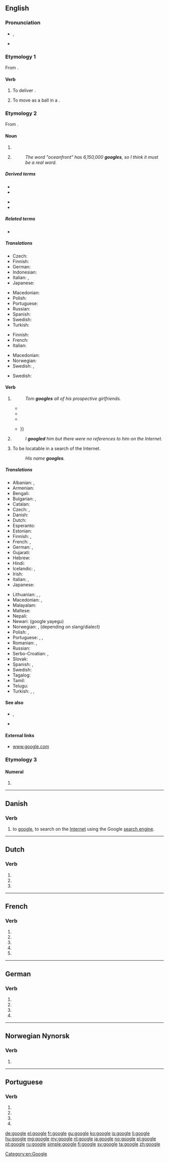{{also|Google|googlé}}
==English==
{{wikipedia}}

===Pronunciation===
* {{enPR|go͞o'gəl}}, {{IPA|/ˈɡuːɡəl/|lang=en}}
* {{homophones|lang=en|Google|googol}}

===Etymology 1===
From {{m|en|googly}}.

====Verb====
{{en-verb|googl}}

# {{label|en|intransitive|cricket}} To deliver {{l|en|googly|googlies}}.
# {{label|en|intransitive|cricket}} To move as a ball in a {{l|en|googly}}.

===Etymology 2===
From {{m|en|Google}}.

====Noun====
{{en-noun}}

# {{l|en|An [[internet]] [[search]], such as that which is performed on the [[Google]] search engine.}}
# {{label|en|Internet}} {{l|en|A [[match]] obtained by a [[query]] in the Google search engine.}}
#: ''The word "oceanfront" has 6,150,000 '''googles''', so I think it must be a real word.''

=====Derived terms=====
{{der-top}}
* {{l|en|googlebomb}}
* {{l|en|googles}}
{{der-mid}}
* {{l|en|googlewhack}}
* {{l|en|googlish}}
{{der-bottom}}

=====Related terms=====
* {{l|en|googol}}

=====Translations=====
{{trans-top|search using Google}}
* Czech: {{t|cs|googlení|n}}
* Finnish: {{t|fi|googlaus}}
* German: {{t+|de|googeln}}
* Indonesian: {{t|id|googling}}
* Italian: {{t|it|googlata|f}}, {{t|it|gugolata|f}}
* Japanese: {{t+|ja|ググる|tr=guguru|sc=Jpan}}
{{trans-mid}}
* Macedonian: {{t+|mk|гуглање|n|tr=gùglanje}}
* Polish: {{t+|pl|guglanie|n}}
* Portuguese: {{t|pt|googlada|f}}
* Russian: {{t|ru|гуглопо́иск|m}}
* Spanish: {{t+|es|googlear}}
* Swedish: {{t+|sv|googling}}
* Turkish: {{t|tr|gugıl}}
{{trans-bottom}}

{{trans-top|search using any comprehensive search engine}}
* Finnish: {{t+|fi|haku}}
* French: {{t+|fr|recherche|f}}
* Italian: {{t+|it|ricerca|f}}
{{trans-mid}}
* Macedonian: {{t|mk|пребарување|n|tr=prebarùvanje}}
* Norwegian: {{t|no|nettsøk|n}}
* Swedish: {{t|sv|internetsökning|c}}, {{t|sv|nätsökning|c}}
{{trans-bottom}}

{{trans-top|a match obtained by a search using Google}}
* Swedish: {{t+|sv|googleträff|c}}
{{trans-mid}}
{{trans-bottom}}

====Verb====
{{wikipedia|google (verb)}}
{{en-verb|googl}}

# {{label|en|transitive}} {{l|en|To [[search]] for (something) on the [[Internet]] using the [[Google]] [[search engine]].}}
#: ''Tom '''googles''' all of his prospective girlfriends.''
#* <!--first usage-->{{quote-web|author=Larry Page|authorlink=Larry Page|title=Google Search Engine: New Features|url=http://www.egroups.com/group/google-friends/3.html|archiveurl=https://web.archive.org/web/19991009052012/www.egroups.com/group/google-friends/3.html|archivedate=9 October 1999|publisher=Google Friends Mailing List|date=8 July 1998|accessdate=6 August 2007|passage="Have fun and keep '''googling'''!"}}
#* {{quote-video|title={{w|Buffy the Vampire Slayer}}|episode=[[w:Help (Buffy episode)|Help]]|season=7|number=4|people={{w|Alyson Hannigan}} and {{w|Nicholas Brendon}}|role={{w|Willow Rosenberg}} and {{w|Xander Harris}}|date=15 October 2002|passage=<!--Xander reviews a high-school student's records.-->''Willow'': Have you '''googled''' her yet?<br />''Xander'': Willow! She's 17!<br />''Willow'': It's a search engine.}}
#* {{quote-video|title={{w|Maid In Manhattan}}|people={{w|Jennifer Lopez}}|role=Marisa|date=13 December 2002|passage=<!--Marisa's son cannot find the answer to a question.-->"'''Google''' it."}}
#* {{quote-journal|author=Bill Keller|authorlink=Bill Keller|title=Who's Sorry Now?|url=http://www.nytimes.com/2002/12/28/opinion/28KELL.html|newspaper={{w|The New York Times}}|issn=0362-4331|page=A-19|date=28 December 2002|accessdate=24 June 2007|passage='''Googling''' in search of an apology from the former Enron C.E.O. {{...}}}}
# {{label|en|transitive|by extension}} {{l|en|To search for (something) on the Internet using any [[comprehensive]] search engine.}}
#: ''I '''googled''' him but there were no references to him on the Internet.''
# {{label|en|intransitive|Internet}} To be locatable in a search of the Internet.
#: ''His name '''googles'''.''

=====Translations=====
{{trans-top|to search for on the Internet}}
* Albanian: {{t|sq|googloj}}, {{t|sq|gugloj}}
* Armenian: {{t|hy|գուգլել}}
* Bengali: {{t|bn|গুগল করছি|tr=gūgal korchi|sc=Beng}}
* Bulgarian: {{t|bg|гугълвам|sc=Cyrl}}, {{t|bg|гугля|sc=Cyrl}}
* Catalan: {{t|ca|googlejar}}
* Czech: {{t|cs|vygooglovat}}, {{t|cs|googlit}}
* Danish: {{t|da|google}}
* Dutch: {{t+|nl|googelen}}
* Esperanto: {{t|eo|gugli}}
* Estonian: {{t|et|googeldama}}
* Finnish: {{t+|fi|googlata}}, {{t|fi|googlettaa}}
* French: {{t+|fr|googler}}, {{t|fr|gougler}}
* German: {{t+|de|googeln}}, {{t|de|googlen}}
* Gujarati: {{t|gu|ગૂગલ કરવુ|tr=gūgal karvu|sc=Gujr}}
* Hebrew: {{t+|he|גיגל|tr=gigél}}
* Hindi: {{t|hi|गूगल करना|tr=google karnā|sc=Deva}}
* Icelandic: {{t|is|gúgla}}, {{t|is|að gúgla}}
* Irish: {{t|ga|gúgláil}}
* Italian: {{t+|it|googlare}}, {{t|it|guglare}}
* Japanese: {{t+|ja|ググる|tr=guguru}}
{{trans-mid}}
* Lithuanian: {{t|lt|pagooglinti}}, {{t|lt|pagūglinti}}, {{t|lt|googlinti}}
* Macedonian: {{t+|mk|гугла|tr=gùgla}}, {{t|mk|прогуглува|tr=progùgluva}}
* Malayalam: {{t|ml|ഗൂഗിൾ ചെയ്യൂ|tr=googil cheyyoo|sc=Mlym}}
* Maltese: {{t|mt|iggoogilja}}
* Nepali: {{t|ne|गूगल गरनु|tr=google garnu|sc=Deva}}
* Newari: (google yayegu) {{rfscript|new|sc=Deva}}
* Norwegian: {{t+|no|google}}, {{t|no|googla}} (depending on slang/dialect)
* Polish: {{t+|pl|googlować}}, {{t+|pl|guglać}}
* Portuguese: {{t+|pt|googlar}}, {{t+|pt|guglar}}, {{t+|pt|googlear}}
* Romanian: {{t|ro|a gugăli}}, {{t|ro|a googăli}}
* Russian: {{t+|ru|гу́глить}}
* Serbo-Croatian: {{t|sh|googlati}}, {{t|sh|guglati}}
* Slovak: {{t|sk|vygoogliť}}
* Spanish: {{t+|es|googlear}}, {{t+|es|guglear}}
* Swedish: {{t+|sv|googla}}
* Tagalog: {{t|tl|i-google}}
* Tamil: {{t|ta|கூகிள் பண்ணு|tr=kūkil paṇṇu}}
* Telugu: {{t|te|గుగుల్ చేయ్యి|tr=google cheyyi}}
* Turkish: {{t|tr|gugullamak}}, {{t|tr|googlelamak}}, {{t|tr|google'lamak}}
{{trans-bottom}}

====See also====
* {{l|en|googlie}}, {{l|en|googly}}
* {{l|en|JFGI}}

====External links====
* [http://www.google.com www.google.com]

[[Category:en:Google]]

===Etymology 3===

====Numeral====
{{en-noun}}

# {{misspelling of|googol|lang=en}}

----

==Danish==

===Verb===
{{da-verb|googl|google|googler|googlede|har|googlet}}

# to [[google#English|google]], to search on the [[Internet]] using the Google [[search engine]].

----

==Dutch==

===Verb===
{{nl-verb-form}}

# {{nl-verb form of|p=1|n=sg|t=pres|m=ind|googlen}}
# {{nl-verb form of|n=sg|t=pres|m=subj|googlen}}
# {{nl-verb form of|m=imp|googlen}}

----

==French==

===Verb===
{{fr-verb-form}}

# {{inflection of|googler||1|s|pres|indc|lang=fr}}
# {{inflection of|googler||3|s|pres|indc|lang=fr}}
# {{inflection of|googler||1|s|pres|subj|lang=fr}}
# {{inflection of|googler||1|s|pres|subj|lang=fr}}
# {{inflection of|googler||2|s|impr|lang=fr}}

----

==German==

===Verb===
{{head|de|verb form}}

# {{de-verb form of|googeln|1|s|g}}
# {{de-verb form of|googeln|i|s}}
# {{de-verb form of|googeln|1|s|k1}}
# {{de-verb form of|googeln|3|s|k1}}

----

==Norwegian Nynorsk==

===Verb===
{{nn-verb-1}}

# {{alternative form of|googla|lang=nn}}

----

==Portuguese==

===Verb===
{{pt-verb-form}}

# {{pt-verb form of|googlar|ar|subjunctive|present|singular|first}}
# {{pt-verb form of|googlar|ar|subjunctive|present|singular|third}}
# {{pt-verb form of|googlar|ar|imperative|affirmative|singular|third|}}
# {{pt-verb form of|googlar|ar|imperative|negative|singular|third|}}

[[de:google]]
[[el:google]]
[[fr:google]]
[[gu:google]]
[[ko:google]]
[[is:google]]
[[li:google]]
[[hu:google]]
[[mg:google]]
[[my:google]]
[[nl:google]]
[[ja:google]]
[[no:google]]
[[pl:google]]
[[pt:google]]
[[ru:google]]
[[simple:google]]
[[fi:google]]
[[sv:google]]
[[ta:google]]
[[zh:google]]